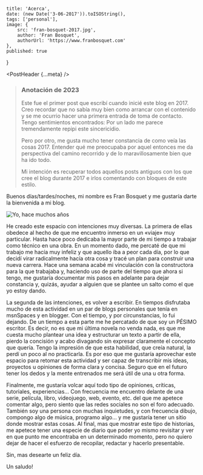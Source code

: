 
	title: 'Acerca',
	date: (new Date('3-06-2017')).toISOString(),
	tags: ['personal'],
	image: {
		src: 'fran-bosquet-2017.jpg',
		author: 'Fran Bosquet',
		authorUrl: 'https://www.franbosquet.com'
	},
	published: true
}

<PostHeader {...meta} />

> ### Anotación de 2023
> 
> Este fue el primer post que escribí cuando inicié este blog en 2017. Creo recordar que no sabía muy bien como arrancar con el contenido y se me ocurrio hacer una primera entrada de toma de contacto. Tengo sentimientos encontrados: Por un lado me parece tremendamente repipi este sincericidio.
> 
> Pero por otro, me gusta mucho tener constancia de como veía las cosas 2017. Entender qué me preocupaba por aquel entonces me da perspectiva del camino recorrido y de lo maravillosamente bien que ha ido todo.
>
> Mi intención es recuperar todos aquellos posts antiguos con los que cree el blog durante 2017 e irlos comentando con bloques de este estilo.

Buenos días/tardes/noches, mi nombre es Fran Bosquet y me gustaría darte la bienvenida a mi blog.

![Yo, hace muchos años](/images/fran-bosquet-2017.jpg)

He creado este espacio con intenciones muy diversas. La primera de ellas obedece al hecho de que me encuentro inmerso en un «viaje» muy particular. Hasta hace poco dedicaba la mayor parte de mi tiempo a trabajar como técnico en una obra. En un momento dado, me percaté de que mi trabajo me hacía muy infeliz y que aquello iba a peor cada día, por lo que decidí virar radicalmente hacía otra cosa y tracé un plan para construir una nueva carrera. Hace una semana acabé mi vinculación con la constructora para la que trabajaba y, haciendo uso de parte del tiempo que ahora si tengo, me gustaría documentar mis pasos en adelante para dejar constancia y, quizás, ayudar a alguien que se plantee un salto como el que yo estoy dando.

La segunda de las intenciones, es volver a escribir. En tiempos disfrutaba mucho de esta actividad en un par de blogs personales que tenía en msnSpaces y en blogger. Con el tiempo, y por circunstancias, lo fui dejando. De un tiempo a esta parte me he percatado de que soy un PÉSIMO escritor. Es decir, no es que mi última novela no venda nada, es que me cuesta mucho plantear una idea y estructurar un texto a partir de ella, pierdo la concisión y acabo divagando sin expresar claramente el concepto que quería. Tengo la impresión de que esta habilidad, que creía natural, la perdí un poco al no practicarla. Es por eso que me gustaría aprovechar este espacio para retomar esta actividad y ser capaz de transcribir mis ideas, proyectos u opiniones de forma clara y concisa. Seguro que en el futuro tener los dedos y la mente entrenados me será útil de una u otra forma.

Finalmente, me gustaría volcar aquí todo tipo de opiniones, críticas, tutoriales, experiencias… Con frecuencia me encuentro delante de una serie, película, libro, videojuego, web, evento, etc. del que me apetece comentar algo, pero siento que las redes sociales no son el foro adecuado. También soy una persona con muchas inquietudes, y con frecuencia dibujo, compongo algo de música, programo algo… y me gustaría tener un sitio donde mostrar estas cosas. Al final, mas que mostrar este tipo de historias, me apetece tener una especie de diario que poder yo mismo revisitar y ver en que punto me encontraba en un determinado momento, pero no quiero dejar de hacer el esfuerzo de recopilar, redactar y hacerlo presentable.

Sin, mas desearte un feliz día.

Un saludo!